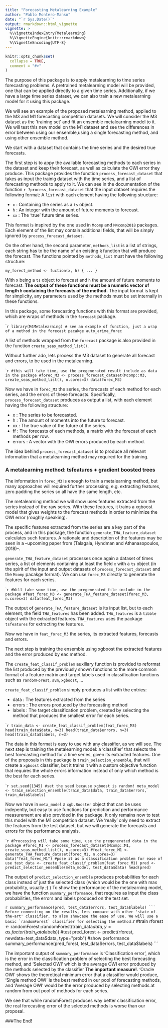 ```yaml
---
title: "Forecasting Metalearning Example"
author: "Pablo Montero-Manso"
date: "`r Sys.Date()`"
output: rmarkdown::html_vignette
vignette: >
  %\VignetteIndexEntry{Metalearning}
  %\VignetteEngine{knitr::rmarkdown}
  %\VignetteEncoding{UTF-8}
---
```


```r
knitr::opts_chunk$set(
  collapse = TRUE,
  comment = "#>"
)
```

The purpose of this package is to apply metalearning to time series forecasting problems. A pretrained metalearning model will be provided, one that can be applied directly to a given time series. Additionally, if we have a large time series dataset, we can also train a new metalearning model for it using this package.

We will see an example of the proposed metalearning method, applied to the M3 and M1 forecasting competition datasets. We will consider the M3 dataset as the 'training set' and fit an ensemble metalearning model to it. We will test this new model on the M1 dataset and see the differences in error between using our ensemble,using a single forecasting method, and using other ensemble method.

We start with a dataset that contains the time series and the desired true forecasts.

The first step is to appy the available forecasting methods to each series in the dataset and keep their forecast, as well as calculate the OWI error they produce.
This package provides the function `process_forecast_dataset` that takes as input the trainig dataset with the time series, and a list of forecasting methods to apply to it. We can see in the documentation of the function `r ?process_forecast_dataset` that the input dataset requires the following format: A `list` with each element having the following structure:

* `x` : Containing the series as a `ts` object.
* `h` : An integer with the amount of future moments to forecast.
* `xx` : The 'true' future time series.

This format is inspired by the one used in `Mcomp` and `M4comp2018` packages. Each element of the list may contain additional fields, that will be simply ignored by `process_forecast_dataset`.

On the other hand, the second parameter, `methods_list` is a list of strings, each string has to be the name of an existing **`R`** function that will produce the forecast. The functions pointed by `methods_list` must have the following structure:
```
my_forect_method <- fuction(x, h) { ... }
```
With x being a `ts` object to forecast and `h` the amount of future moments to forecast. **The output of these functions must be a numeric vector of length `h` containing the forecasts of the method.** The input format is kept for simplicity, any parameters used by the methods must be set internally in these functions.

In this package, some forecasting functions with this format are provided, which are wraps of methods in the ``forecast`` package.

````r
library(M4Metalearning)
# see an example of function, just a wrap of a method in the forecast pacakge
auto_arima_forec
```

A list of methods wrapped from the `forecast` package is also provided in the function `create_seas_method_list()`.

Without further ado, lets process the M3 dataset to generate all forecast and errors, to be used in the metalearning.

````r
#this will take time, use the pregenerated result include as data in the package
#forec_M3 <- process_forecast_dataset(Mcomp::M3, create_seas_method_list(), n.cores=3)
data(forec_M3)
```

Now we have in `forec_M3` the series, the forecasts of each method for each series, and the errors of these forecasts. Specifically, `process_forecast_dataset` produces as output a list, with each element having the following structure:

* x : The series to be forecasted.
* h : The amount of moments into the future to forecast.
* xx : The true value of the future of the series.
* ff : The forecasts of each methods, a matrix with the forecast of each methods per row.
* errors : A vector with the OWI errors produced by each method.

The idea behind `process_forecast_dataset` is to produce all relevant information that a metalearning method may required for the training.

### A metalearning method: tsfeatures + gradient boosted trees

The information in `forec_M3` is enough to train a metalearning method, but many approaches will required further processing, e.g. extracting features, zero padding the series so all have the same length, etc.

The metalearning method we will show uses features extracted from the series instead of the raw series. With these features, it trains a xgboost model that gives weights to the forecast methods in order to minimize the OWI error (roughly speaking).

The specific features extracted from the series are a key part of the process, and in this package, the function `generate_THA_feature_dataset` calculates such features. A rationale and description of the features may be seen in a --upcoming paper from (Talagala, Hyndman and Athanasopoulos, 2018)--.

`generate_THA_feature_dataset` processes once again a dataset of times series, a list of elements containing at least the field `x` with a `ts` object (in the spirit of the input and output datasets of `process_forecast_dataset` and the `Mcomp` pacakge format).
We can use `forec_M3` directly to generate the features for each series.

````r
#Will take some time, use the pregenerated file include in the package
#feat_forec_M3 <- generate_THA_feature_dataset(forec_M3, n.cores=3)
data(feat_forec_M3)
```

The output of `generate_THA_feature_dataset` is its input list, but to each element, the field `THA_features` has been added. `THA_features` is a `tibble` object with the extracted features. `THA_features` uses the package `tsfeatures` for extracting the features.

Now we have in `feat_forec_M3` the series, its extracted features, forecasts and errors.

The next step is training the ensemble using xgboost the extracted features and the error produced by eac method.

The `create_feat_classif_problem` auxiliary function is provided to reformat
the list produced by the previously shown functions to the more common format of a feature matrix and target labels used in classification functions such as `randomForest`, `svm`, `xgboost`, ...

`create_feat_classif_problem` simply produces a list with the entries:

* data : The features extracted from the series
* errors : The errors produced by the forecasting method
* labels : The target classification problem, created by selecting the method that produces the smallest error for each series.

````r
train_data <- create_feat_classif_problem(feat_forec_M3)
head(train_data$data, n=3)
head(train_data$errors, n=3)
head(train_data$labels, n=3)
```

The data in this format is easy to use with any classifier, as we will see.
The next step is training the metalearning model: a 'classifier' that selects
the best forecasting method for a time series, given its extracted features.
One of the proposals in this package is `train_selection_ensemble`, that will create
a `xgboost` classifier, but it trains it with a custom objective function that requires the whole errors information instead of only which method is the best for each series.

````r
set.seed(1345) #set the seed because xgboost is random!
meta_model <- train_selection_ensemble(train_data$data, train_data$errors, train_data$labels)
```

Now we have in `meta_model` a `xgb.Booster` object that can be uses indepently, but easy to use functions for prediction and performance measurement are also provided in the package.
It only remains now to test this model with the M1 competition dataset.
We 'really' only need to extract the features from the test dataset, but we will generate the forecasts and errors for the performance analysis.

````r
#Processing will take some time, use the pregenerated data in the package
#forec_M1 <- process_forecast_dataset(Mcomp::M1, create_seas_method_list(), n.cores=3)
#feat_forec_M1 <- generate_THA_feature_dataset(forec_M1, n.cores=3)
data("feat_forec_M1")
#pose it as a classification problem for ease of use
test_data <- create_feat_classif_problem(feat_forec_M1)
pred <- predict_selection_ensemble(meta_model, test_data$data)
head(pred)
```

The output of `predict_selection_ensemble` produces probabilities for each class instead of 
just the selected class (which would be the one with max probability, usually ;) )
To show the performance of the metalearning model, we have the function `summary_performance`, that requires as input the class probabilities, the errors and labels produced on the test set.

````r
summary_performance(pred, test_data$errors, test_data$labels)
```
Before commenting on the results, lets compare with other 'state-of-the-art' classifier, to also showcase the ease of use. We will use a basic `randomForest` classifier for selecting the method.
````r
#train
rforest <- randomForest::randomForest(train_data$data, y=as.factor(train_data$labels))
#test
pred_forest <- predict(rforest, newdata=test_data$data, type="prob")
#show performance
summary_performance(pred_forest, test_data$errors, test_data$labels)
```

The important output of `summary_performance` is 'Classification error', which is the error in the classification problem of selecting the best forecasting method, and 'Selected OWI' which is the average OWI error produced by the methods selected by the classifier **The important measure!**. 'Oracle OWI' shows the theoretical minimum error that a classifier would produce, 'Single method OWI' is the best method in our pool of forecasting methods, and 'Average OWI' would be the error produced by selecting methods at random from out pool of methods for each series.

We see that while randomForest produces way better classification error, the real forecasting error of the selected methods is worse than our proposal.

###The End!




<!-- Vignettes are long form documentation commonly included in packages. Because they are part of the distribution of the package, they need to be as compact as possible. The `html_vignette` output type provides a custom style sheet (and tweaks some options) to ensure that the resulting html is as small as possible. The `html_vignette` format: -->

<!-- - Never uses retina figures -->
<!-- - Has a smaller default figure size -->
<!-- - Uses a custom CSS stylesheet instead of the default Twitter Bootstrap style -->

<!-- ## Vignette Info -->

<!-- Note the various macros within the `vignette` section of the metadata block above. These are required in order to instruct R how to build the vignette. Note that you should change the `title` field and the `\VignetteIndexEntry` to match the title of your vignette. -->

<!-- ## Styles -->

<!-- The `html_vignette` template includes a basic CSS theme. To override this theme you can specify your own CSS in the document metadata as follows: -->

<!--     output:  -->
<!--       rmarkdown::html_vignette: -->
<!--         css: mystyles.css -->

<!-- ## Figures -->

<!-- The figure sizes have been customised so that you can easily put two images side-by-side.  -->

<!-- ```{r, fig.show='hold'} -->
<!-- plot(1:10) -->
<!-- plot(10:1) -->
<!-- ``` -->

<!-- You can enable figure captions by `fig_caption: yes` in YAML: -->

<!--     output: -->
<!--       rmarkdown::html_vignette: -->
<!--         fig_caption: yes -->

<!-- Then you can use the chunk option `fig.cap = "Your figure caption."` in **knitr**. -->

<!-- ## More Examples -->

<!-- You can write math expressions, e.g. $Y = X\beta + \epsilon$, footnotes^[A footnote here.], and tables, e.g. using `knitr::kable()`. -->

<!-- ```{r, echo=FALSE, results='asis'} -->
<!-- knitr::kable(head(mtcars, 10)) -->
<!-- ``` -->

<!-- Also a quote using `>`: -->

<!-- > "He who gives up [code] safety for [code] speed deserves neither." -->
<!-- ([via](https://twitter.com/hadleywickham/status/504368538874703872)) -->
